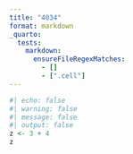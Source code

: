 ```yaml
---
title: "4034"
format: markdown
_quarto:
  tests:
    markdown:
      ensureFileRegexMatches:
        - []
        - [".cell"]
---
```


```r
#| echo: false
#| warning: false
#| message: false
#| output: false
z <- 3 + 4
z
```
